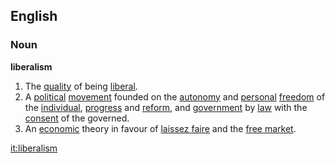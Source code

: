 ==English==
===Noun===
'''liberalism'''
# The [[quality]] of being [[liberal]].
# A [[political]] [[movement]] founded on the [[autonomy]] and [[personal]] [[freedom]] of the [[individual]], [[progress]] and [[reform]], and [[government]] by [[law]] with the [[consent]] of the governed.
# An [[economic]] theory in favour of [[laissez faire]] and the [[free market]].

[[it:liberalism]]